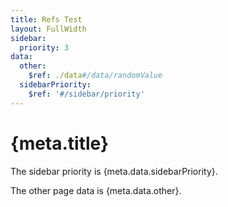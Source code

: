 ```yaml
---
title: Refs Test
layout: FullWidth
sidebar:
  priority: 3
data:
  other:
    $ref: ./data#/data/randomValue
  sidebarPriority:
    $ref: '#/sidebar/priority'
---
```


# {meta.title}

The sidebar priority is {meta.data.sidebarPriority}.

The other page data is {meta.data.other}.
